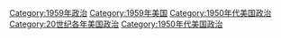 [[Category:1959年政治|Category:1959年政治]]
[[Category:1959年美国|Category:1959年美国]]
[[Category:1950年代美国政治|Category:1950年代美国政治]]
[[Category:20世纪各年美国政治|Category:20世纪各年美国政治]]
[[Category:1950年代美国政治|Category:1950年代美国政治]]